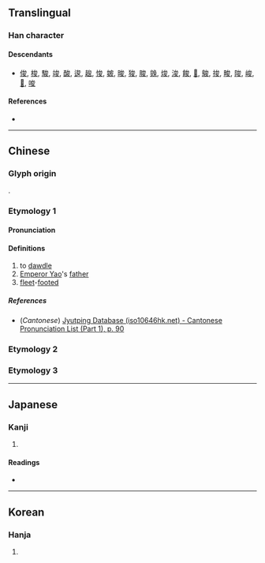 {{character info}}
==Translingual==

===Han character===
{{Han char|rn=35|rad=夊|as=04|sn=7|four=|canj=ICHE|ids=⿳厶八夂(G),⿳厶⿰丿㇄夊(T),⿱允夂(J),⿱允夊(K)}}

====Descendants====
* [[俊]], [[梭]], [[駿]], [[竣]], [[酸]], [[逡]], [[䞭]], [[悛]], [[皴]], [[晙]], [[狻]], [[脧]], [[㕙]], [[焌]], [[浚]], [[餕]], [[𠅣]], [[鵔]], [[捘]], [[畯]], [[陖]], [[峻]], [[𭯚]], [[唆]]

====References====
* {{Han ref|kx=0245.030|dkj=05711|dj=0485.210|hdz=20868.120|uh=590B|ud=22795}}

----

==Chinese==
{{zh-forms}}

===Glyph origin===
{{Han etym}}
{{Han compound|允|夊|c1=p|c2=s|t2=walk|ls=psc}}.

===Etymology 1===

====Pronunciation====
{{zh-pron
|m=qūn
|c=ceon1
|mc=y
|oc=y
|ma=
|cat=v,pn,a
}}

====Definitions====
{{zh-hanzi}}

# to [[dawdle]]
# [[w:Emperor Yao|Emperor Yao]]'s [[father]]
# [[fleet]]-[[foot]]ed

=====References=====
* (''Cantonese'') [http://www.iso10646hk.net/jp/document/download.jsp Jyutping Database (iso10646hk.net) - Cantonese Pronunciation List (Part 1), p. 90]

===Etymology 2===
{{zh-see|酸|ss}}

===Etymology 3===
{{zh-see|痠|ss}}

----

==Japanese==

===Kanji===
{{ja-kanji|grade=|rs=夊04}}

# {{rfdef|ja|sort=夊04}}

====Readings====
* {{ja-readings|on=[[しゅん]] (shun)|kun=[[おごりいる]] (ogoriiru), [[うずくまる]] (uzukumaru)}}

----

==Korean==

===Hanja===
{{ko-hanja|hangeul=준|rv=jun|mr=chun}}

# {{rfdef|ko|sort=夊04}}